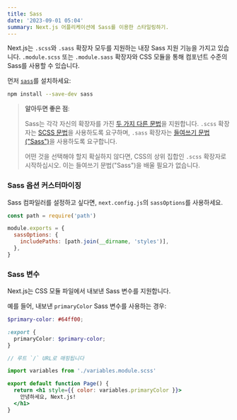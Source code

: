 ```yaml
---
title: Sass
date: '2023-09-01 05:04'
summary: Next.js 어플리케이션에 Sass를 이용한 스타일링하기.
---
```


<TOCInline toc={props.toc} asDisclosure />

Next.js는 `.scss`와 `.sass` 확장자 모두를 지원하는 내장 Sass 지원 기능을 가지고 있습니다. `.module.scss` 또는 `.module.sass` 확장자와 CSS 모듈을 통해 컴포넌트 수준의 Sass를 사용할 수 있습니다.

먼저 [`sass`](https://github.com/sass/sass)를 설치하세요:

```bash filename="터미널"
npm install --save-dev sass
```

> **알아두면 좋은 점**:
>
> Sass는 각각 자신의 확장자를 가진 [두 가지 다른 문법](https://sass-lang.com/documentation/syntax)을 지원합니다.
> `.scss` 확장자는 [SCSS 문법](https://sass-lang.com/documentation/syntax#scss)을 사용하도록 요구하며,
> `.sass` 확장자는 [들여쓰기 문법("Sass")](https://sass-lang.com/documentation/syntax#the-indented-syntax)을 사용하도록 요구합니다.
>
> 어떤 것을 선택해야 할지 확실하지 않다면, CSS의 상위 집합인 `.scss` 확장자로 시작하십시오. 이는 들여쓰기 문법("Sass")을 배울 필요가 없습니다.

### Sass 옵션 커스터마이징

Sass 컴파일러를 설정하고 싶다면, `next.config.js`의 `sassOptions`를 사용하세요.

```js filename="next.config.js"
const path = require('path')

module.exports = {
  sassOptions: {
    includePaths: [path.join(__dirname, 'styles')],
  },
}
```

### Sass 변수

Next.js는 CSS 모듈 파일에서 내보낸 Sass 변수를 지원합니다.

예를 들어, 내보낸 `primaryColor` Sass 변수를 사용하는 경우:

```scss filename="app/variables.module.scss"
$primary-color: #64ff00;

:export {
  primaryColor: $primary-color;
}
```

```jsx filename="app/page.js"
// 루트 `/` URL로 매핑됩니다

import variables from './variables.module.scss'

export default function Page() {
  return <h1 style={{ color: variables.primaryColor }}>
    안녕하세요, Next.js!
  </h1>
}
```